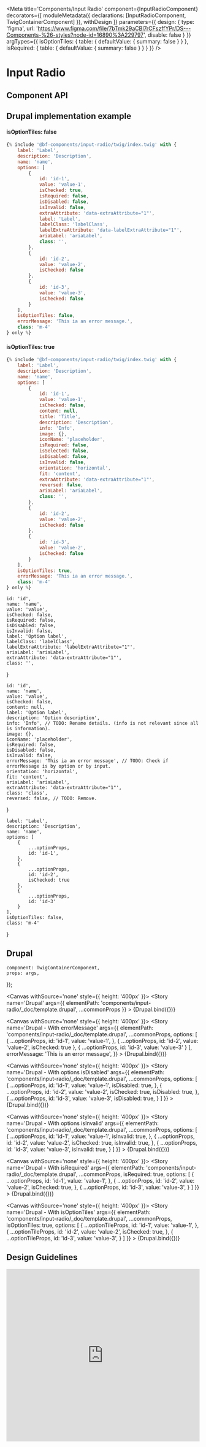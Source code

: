 
<Meta
    title='Components/Input Radio'
    component={InputRadioComponent}
    decorators={[
        moduleMetadata({ declarations: [InputRadioComponent, TwigContainerComponent] }),
        withDesign
    ]}
    parameters={{
        design: {
            type: 'figma',
            url: 'https://www.figma.com/file/7bTmk29aCBl7rCFszffYPr/DS---Components-%26-styles?node-id=16890%3A229797',
            disable: false
        }
    }}
    argTypes={{
        isOptionTiles: {
            table: { defaultValue: { summary: false } }
        },
        isRequired: {
            table: { defaultValue: { summary: false } }
        }
    }}
/>

# Input Radio

## Component API

<ArgsTable of={InputRadioComponent} />

## Drupal implementation example

#### isOptionTiles: false
```jsx
{% include '@bf-components/input-radio/twig/index.twig' with {
    label: 'Label',
    description: 'Description',
    name: 'name',
    options: [
        {
            id: 'id-1',
            value: 'value-1',
            isChecked: true,
            isRequired: false,
            isDisabled: false,
            isInvalid: false,
            extraAttribute: 'data-extraAttribute="1"',
            label: 'Label',
            labelClass: 'labelClass',
            labelExtraAttribute: 'data-labelExtraAttribute="1"',
            ariaLabel: 'ariaLabel',
            class: '',
        },
        {
            id: 'id-2',
            value: 'value-2',
            isChecked: false
        },
        {
            id: 'id-3',
            value: 'value-3',
            isChecked: false
        }
    ],
    isOptionTiles: false,
    errorMessage: 'This ia an error message.',
    class: 'm-4'
} only %}
```

#### isOptionTiles: true
```jsx
{% include '@bf-components/input-radio/twig/index.twig' with {
    label: 'Label',
    description: 'Description',
    name: 'name',
    options: [
        {
            id: 'id-1',
            value: 'value-1',
            isChecked: false,
            content: null,
            title: 'Title',
            description: 'Description',
            info: 'Info',
            image: {},
            iconName: 'placeholder',
            isRequired: false,
            isSelected: false,
            isDisabled: false,
            isInvalid: false,
            orientation: 'horizontal',
            fit: 'content',
            extraAttribute: 'data-extraAttribute="1"',
            reversed: false,
            ariaLabel: 'ariaLabel',
            class: '',
        },
        {
            id: 'id-2',
            value: 'value-2',
            isChecked: false
        },
        {
            id: 'id-3',
            value: 'value-2',
            isChecked: false
        }
    ],
    isOptionTiles: true,
    errorMessage: 'This ia an error message.',
    class: 'm-4'
} only %}
```

    id: 'id',
    name: 'name',
    value: 'value',
    isChecked: false,
    isRequired: false,
    isDisabled: false,
    isInvalid: false,
    label: 'Option label',
    labelClass: 'labelClass',
    labelExtraAttribute: 'labelExtraAttribute="1"',
    ariaLabel: 'ariaLabel',
    extraAttribute: 'data-extraAttribute="1"',
    class: '',
}

    id: 'id',
    name: 'name',
    value: 'value',
    isChecked: false,
    content: null,
    label: 'Option label',
    description: 'Option description',
    info: 'Info', // TODO: Rename details. (info is not relevant since all is information).
    image: {},
    iconName: 'placeholder',
    isRequired: false,
    isDisabled: false,
    isInvalid: false,
    errorMessage: 'This ia an error message', // TODO: Check if errorMessage is by option or by input.
    orientation: 'horizontal',
    fit: 'content',
    ariaLabel: 'ariaLabel',
    extraAttribute: 'data-extraAttribute="1"',
    class: 'class',
    reversed: false, // TODO: Remove.
}

    label: 'Label',
    description: 'Description',
    name: 'name',
    options: [
        {
            ...optionProps,
            id: 'id-1',
        },
        {
            ...optionProps,
            id: 'id-2',
            isChecked: true
        },
        {
            ...optionProps,
            id: 'id-3'
        }
    ],
    isOptionTiles: false,
    class: 'm-4'
}

## Drupal

    component: TwigContainerComponent,
    props: args,
});

<Canvas withSource='none' style={{ height: '400px' }}>
    <Story
        name='Drupal'
        args={{
            elementPath: 'components/input-radio/_doc/template.drupal',
            ...commonProps
        }}
    >
        {Drupal.bind({})}
    </Story>
</Canvas>

<Canvas withSource='none' style={{ height: '400px' }}>
    <Story
        name='Drupal - With errorMessage'
        args={{
            elementPath: 'components/input-radio/_doc/template.drupal',
            ...commonProps,
            options: [
                {
                    ...optionProps,
                    id: 'id-1',
                    value: 'value-1',
                },
                {
                    ...optionProps,
                    id: 'id-2',
                    value: 'value-2',
                    isChecked: true
                },
                {
                    ...optionProps,
                    id: 'id-3',
                    value: 'value-3'
                }
            ],
            errorMessage: 'This is an error message',
        }}
    >
        {Drupal.bind({})}
    </Story>
</Canvas>

<Canvas withSource='none' style={{ height: '400px' }}>
    <Story
        name='Drupal - With options isDisabled'
        args={{
            elementPath: 'components/input-radio/_doc/template.drupal',
            ...commonProps,
            options: [
                {
                    ...optionProps,
                    id: 'id-1',
                    value: 'value-1',
                    isDisabled: true,
                },
                {
                    ...optionProps,
                    id: 'id-2',
                    value: 'value-2',
                    isChecked: true,
                    isDisabled: true,
                },
                {
                    ...optionProps,
                    id: 'id-3',
                    value: 'value-3',
                    isDisabled: true,
                }
            ]
        }}
    >
        {Drupal.bind({})}
    </Story>
</Canvas>

<Canvas withSource='none' style={{ height: '400px' }}>
    <Story
        name='Drupal - With options isInvalid'
        args={{
            elementPath: 'components/input-radio/_doc/template.drupal',
            ...commonProps,
            options: [
                {
                    ...optionProps,
                    id: 'id-1',
                    value: 'value-1',
                    isInvalid: true,
                },
                {
                    ...optionProps,
                    id: 'id-2',
                    value: 'value-2',
                    isChecked: true,
                    isInvalid: true,
                },
                {
                    ...optionProps,
                    id: 'id-3',
                    value: 'value-3',
                    isInvalid: true,
                }
            ]
        }}
    >
        {Drupal.bind({})}
    </Story>
</Canvas>

<Canvas withSource='none' style={{ height: '400px' }}>
    <Story
        name='Drupal - With isRequired'
        args={{
            elementPath: 'components/input-radio/_doc/template.drupal',
            ...commonProps,
            isRequired: true,
            options: [
                {
                    ...optionProps,
                    id: 'id-1',
                    value: 'value-1',
                },
                {
                    ...optionProps,
                    id: 'id-2',
                    value: 'value-2',
                    isChecked: true,
                },
                {
                    ...optionProps,
                    id: 'id-3',
                    value: 'value-3',
                }
            ]
        }}
    >
        {Drupal.bind({})}
    </Story>
</Canvas>

<Canvas withSource='none' style={{ height: '400px' }}>
    <Story
        name='Drupal - With isOptionTiles'
        args={{
            elementPath: 'components/input-radio/_doc/template.drupal',
            ...commonProps,
            isOptionTiles: true,
            options: [
                {
                    ...optionTileProps,
                    id: 'id-1',
                    value: 'value-1',
                },
                {
                    ...optionTileProps,
                    id: 'id-2',
                    value: 'value-2',
                    isChecked: true,
                },
                {
                    ...optionTileProps,
                    id: 'id-3',
                    value: 'value-3',
                }
            ]
        }}
    >
        {Drupal.bind({})}
    </Story>
</Canvas>

## Design Guidelines

<iframe width='100%' height='450' src='https://www.figma.com/embed?embed_host=share&url=https%3A%2F%2Fwww.figma.com%2Ffile%2F7bTmk29aCBl7rCFszffYPr%2FDS---Components-%2526-styles%3Fnode-id%3D16890%253A229797' frameBorder='0' allowFullScreen></iframe>